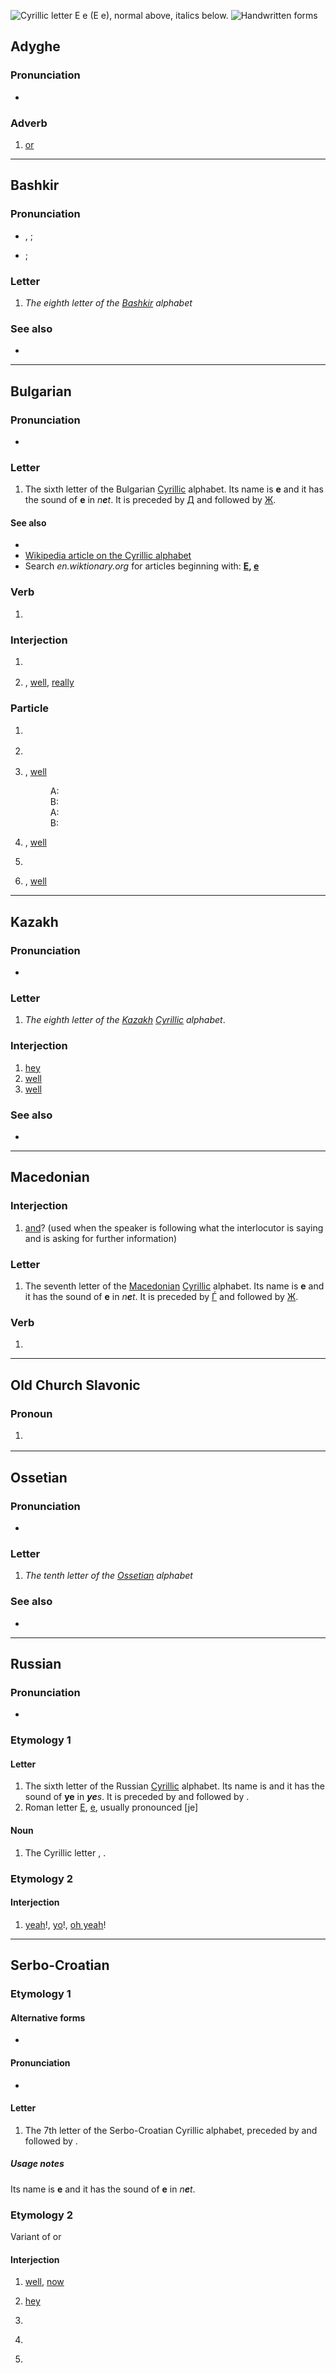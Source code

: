 {{also|Ҽ|Ҿ|Appendix:Variations of "e"}}
{{character info}}
[[File:Cyrillic E.png|thumb|right|Cyrillic letter '''Е е'''<br/>
(''Е е''), normal above, italics below.]]
[[File:06-Russian alphabet-Е е.svg|thumb|Handwritten forms]]

==Adyghe==

===Pronunciation===
* {{IPA|ady|[ja]}}

===Adverb===
{{ady-adv}}

# [[or]]
#: {{ux|ady|кӏо '''е''' чъэ|go '''or''' run|inline=y}}

----

==Bashkir==

===Pronunciation===
* {{qualifier|at start of word}} {{IPA|ba|/jɪ̞/}}, {{qualifier|elsewhere}} {{IPA|ba|/ɪ̞/}}; 
* {{qualifier|in Russian borrowings: at start of word or after a vowel}} {{IPA|ba|/je/}}; {{qualifier|after a consonant}} {{IPA|ba|/ʲe/}} {{qualifier|palatalizes the preceding consonant}} 

===Letter===
{{head|ba|letter|sc=Cyrl|upper case|Е}}

# ''The eighth letter of the [[Bashkir]] alphabet''

===See also===
* {{list:Cyrillic script letters/ba}}

----

==Bulgarian==

===Pronunciation===
* {{IPA|bg|/ɛ/}}

===Letter===
{{head|bg|letter|lower case||upper case|Е}}

# The sixth letter of the Bulgarian [[Cyrillic]] alphabet. Its name is '''е''' {{IPAchar|/ɛ/}} and it has the sound of '''e''' in ''n'''e'''t''. It is preceded by [[д|Д]] and followed by [[ж|Ж]].

====See also====
* {{l|bg|ѣ|Ѣ, ѣ}}
* [[w:Cyrillic alphabet|Wikipedia article on the Cyrillic alphabet]]
* Search ''en.wiktionary.org'' for articles beginning with: '''[http://en.wiktionary.org/w/index.php?title=Special%3AAllpages&from=%D0%95&namespace=0 Е], [http://en.wiktionary.org/w/index.php?title=Special%3AAllpages&from=%D0%B5&namespace=0 е]'''

===Verb===
{{head|bg|verb form}}

# {{infl of|bg|съм||3s|pres|ind}}

===Interjection===
{{head|bg|interjection}}

# {{non-gloss|used to express indignation, dissatisfaction, irritation, annoyance}}
#: {{uxi|bg|'''Е''', прекаляваш!|You've crossed the line!}}
#: {{uxi|bg|'''Е''', то бива, бива, ама...|Really, that's the limit...}}
# {{non-gloss|used to express surprise}}, [[well#Interjection|well]], [[really#Interjection|really]]
#: {{uxi|bg|'''Е'''! Чухте ли я какво каза!|Did you hear what she said!}}

===Particle===
{{head|bg|particle}}

# {{non-gloss|used to ask for elaboration}}
#: {{uxi|bg|'''Е''', и после?|And then?/So?}}
#: {{uxi|bg|'''Е''', та какво?|Well, what of that?/So what?}}
# {{non-gloss|used to emphasize a question word}}
#: {{uxi|bg|'''Е''', как можа?|How could you?}}
#: {{uxi|bg|'''Е''', какво ще правим сега?|And what are we going to do now?}}
# {{non-gloss|used to agree to something, rather unwillingly}}, [[well#Interjection|well]]
#: A: {{uxi|bg|Много е скъпа тая рокля.|This dress is very expensive.}}
#: B: {{uxi|bg|'''Е''', скъпа е, но е много хубава.|Well, it is expensive, but it's very nice.}}
#: A: {{uxi|bg|Много си сгрешила, като си постъпила така.|You've made a big mistake by acting like that.}}
#: B: {{uxi|bg|'''Е''', да, сгреших...|Well, yes, I have...}}
# {{non-gloss|used to express that one is waiting for somebody to say something}}, [[well#Interjection|well]]
#: {{uxi|bg|'''Е''', чакам отговора ти.|Well, I'm waiting for your answer.}}
# {{non-gloss|used to change the subject}}
#: {{uxi|bg|'''Е''', нека оставим тази тема настрана.|Let's drop this subject.}}
# {{non-gloss|used to mark the end of a conversation}}, [[well#Interjection|well]]
#: {{uxi|bg|'''Е''', по-добре да тръгвам.|Well, I'd better be going now.}}

----

==Kazakh==
{{kk-regional|е|ە}}

===Pronunciation===
* {{qualifier|phoneme}} {{IPA|kk|/ʲe/|[ʲɛ]}}

===Letter===
{{head|kk|letter|sc=Cyrl|lower case||upper case|Е}}

# ''The eighth letter of the [[Kazakh]] [[Cyrillic]] alphabet''.

===Interjection===
{{head|kk|interjection}}

# [[hey]] {{gloss|an expression of surprise, curiosity, etc.}}
# [[well]] {{gloss|an expression of positive attitude to the action}}
# [[well]] {{gloss|an expression of the speaker's awareness of the completed action or fact}}

===See also===
* {{list:Cyrillic script letters/kk}}

----

==Macedonian==

===Interjection===
{{head|mk|interjection}}

# [[and]]? (used when the speaker is following what the interlocutor is saying and is asking for further information)

===Letter===
{{head|mk|letter|lower case||upper case|Е}}

# The seventh letter of the [[Macedonian]] [[Cyrillic]] alphabet. Its name is '''е''' {{IPAchar|/ɛ/}} and it has the sound of '''e''' in ''n'''e'''t''. It is preceded by [[ѓ|Ѓ]] and followed by [[ж|Ж]].

===Verb===
{{head|mk|verb form}}

# {{inflection of|mk|сум||3|s|pres}}

----

==Old Church Slavonic==

===Pronoun===
{{head|cu|pronoun}}

# {{inflection of|cu|и||nom|n|s}}
#:{{uxi|cu|ты же възмѝ же́злъ твой, и҆ прострѝ рꙋкꙋ твою на́ море, и҆ раздѣли '''е҆̀'''.|But lift thou up thy rod, and stretch out thine hand over the sea, and divide '''it''' ("Exodus", 14:16 // "Ostrog Bible", 1581)}}

----

==Ossetian==

===Pronunciation===
* {{qualifier|phoneme}} {{IPA|os|/e/}}

===Letter===
{{head|os|letter|sc=Cyrl|upper case|Е}}

# ''The tenth letter of the [[Ossetian]] alphabet''

===See also===
* {{list:Cyrillic script letters/os}}

----

==Russian==

===Pronunciation===
* {{ru-IPA}}

===Etymology 1===

====Letter====
{{head|ru|letter|lower case||upper case|Е}}

# The sixth letter of the Russian [[Cyrillic]] alphabet. Its name is {{m|ru|е}} and it has the sound of '''ye''' in '''''ye'''s''. It is preceded by {{m|ru|д|Д}} and followed by {{m|ru|ё|Ё}}.
# Roman letter [[E]], [[e]], usually pronounced [je]

====Noun====
{{ru-noun||n-in|-}}

# The Cyrillic letter {{m|ru|е|Е}}, {{m|ru|е}}.

===Etymology 2===

====Interjection====
{{head|ru|interjection|head=е!}}

# {{lb|ru|slang}} [[yeah]]!, [[yo]]!, [[oh yeah]]!
#: {{uxi|ru|[[всё|Всё]] [[кру́то]] '''е'''!|Awesome, yeah!}}

{{topics|ru|Cyrillic letter names|Latin letter names|Letter names}}

----

==Serbo-Croatian==

===Etymology 1===

====Alternative forms====
* {{sense|uppercase}} {{l|sh|Е|sc=Cyrl}}

====Pronunciation====
* {{qualifier|phoneme}} {{IPA|sh|/e/}}

====Letter====
{{sh-letter}}

# The 7th letter of the Serbo-Croatian Cyrillic alphabet, preceded by {{l|sh|ђ|sc=Cyrl}} and followed by {{l|sh|ж|sc=Cyrl}}.

=====Usage notes=====
Its name is '''е''' {{IPAchar|/e/}} and it has the sound of '''e''' in ''n'''e'''t''.

===Etymology 2===
Variant of {{m|sh|еј}} or {{m|sh|хеј}}

====Interjection====
{{sh-interjection}}

# {{lb|sh|rare}} [[well]], [[now]]
# {{lb|sh|informal|at the beginning of the sentence}} [[hey]]
# {{lb|sh|informal|at the beginning of the sentence}} {{non-gloss|Used to emphasize the sentence}}
#: {{ux|sh|'''Е''', шта има?|'''Hey''', what's up?|inline=y}}
# {{lb|sh|informal|at the beginning of the sentence}} {{non-gloss|Used to express surprise}}
#: {{ux|sh|'''Е''', откуд ти?|'''Hey''', where did you come from?|inline=y}}
# {{lb|sh|informal|at the beginning of the sentence}} {{non-gloss|Used to get attention or change the topic of conversation, especially if followed by {{m|sh|а||and; but}}}}
#: {{ux|sh|'''Е''', а види ово.|'''And''' look at this.|inline=y}}